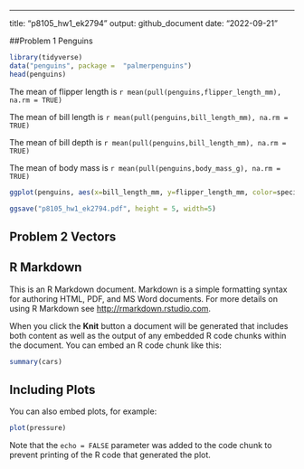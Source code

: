 ---
title: "p8105_hw1_ek2794"
output: github_document
date: "2022-09-21"

##Problem 1 Penguins


```r
library(tidyverse)
data("penguins", package =  "palmerpenguins")
head(penguins)

```
The mean of flipper length is `r mean(pull(penguins,flipper_length_mm), na.rm = TRUE)`

The mean of bill length is `r mean(pull(penguins,bill_length_mm), na.rm = TRUE)`

The mean of bill depth is `r mean(pull(penguins,bill_length_mm), na.rm = TRUE)`

The mean of body mass is `r mean(pull(penguins,body_mass_g), na.rm = TRUE)`


```r
ggplot(penguins, aes(x=bill_length_mm, y=flipper_length_mm, color=species)) + geom_point()
```
```r
ggsave("p8105_hw1_ek2794.pdf", height = 5, width=5)
```




## Problem 2 Vectors







## R Markdown

This is an R Markdown document. Markdown is a simple formatting syntax for authoring HTML, PDF, and MS Word documents. For more details on using R Markdown see <http://rmarkdown.rstudio.com>.

When you click the **Knit** button a document will be generated that includes both content as well as the output of any embedded R code chunks within the document. You can embed an R code chunk like this:

```r
summary(cars)
```

## Including Plots

You can also embed plots, for example:

```r
plot(pressure)
```

Note that the `echo = FALSE` parameter was added to the code chunk to prevent printing of the R code that generated the plot.

